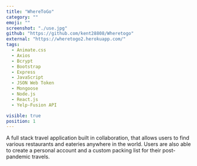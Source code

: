 ```yaml
---
title: "WhereToGo"
category: ""
emoji: ""
screenshot: "./use.jpg"
github: "https://github.com/kent28808/Wheretogo"
external: "https://wheretogo2.herokuapp.com/"
tags:
  - Animate.css
  - Axios
  - Bcrypt
  - Bootstrap
  - Express
  - JavaScript
  - JSON Web Token
  - Mongoose
  - Node.js
  - React.js
  - Yelp-Fusion API

visible: true
position: 1
---
```


A full stack travel application built in collaboration, that allows users to find various restaurants and eateries anywhere in the world.
Users are also able to create a personal account and a custom packing list for their post-pandemic travels.
